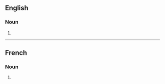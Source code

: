 ==English==

===Noun===
{{head|en|noun form}}

# {{plural of|en|alpenstock}}

----

==French==

===Noun===
{{head|fr|noun form|g=m}}

# {{plural of|fr|alpenstock}}